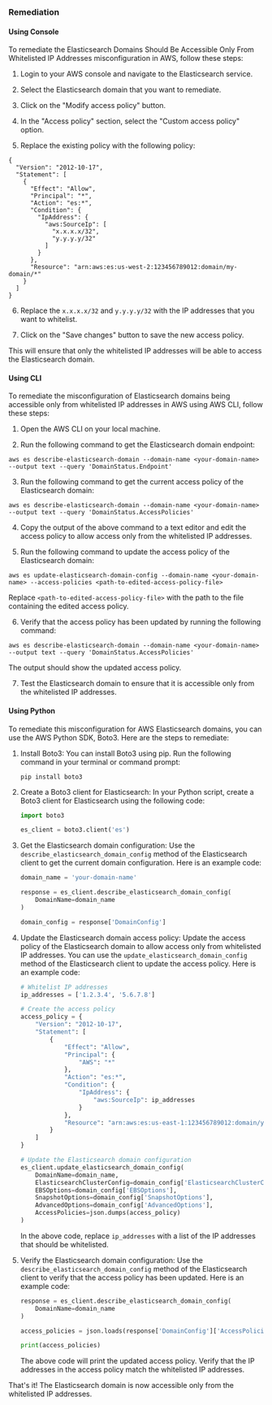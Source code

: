 ### Remediation

#### Using Console

To remediate the Elasticsearch Domains Should Be Accessible Only From Whitelisted IP Addresses misconfiguration in AWS, follow these steps:

1. Login to your AWS console and navigate to the Elasticsearch service.

2. Select the Elasticsearch domain that you want to remediate.

3. Click on the "Modify access policy" button.

4. In the "Access policy" section, select the "Custom access policy" option.

5. Replace the existing policy with the following policy:

```
{
  "Version": "2012-10-17",
  "Statement": [
    {
      "Effect": "Allow",
      "Principal": "*",
      "Action": "es:*",
      "Condition": {
        "IpAddress": {
          "aws:SourceIp": [
            "x.x.x.x/32",
            "y.y.y.y/32"
          ]
        }
      },
      "Resource": "arn:aws:es:us-west-2:123456789012:domain/my-domain/*"
    }
  ]
}
```

6. Replace the `x.x.x.x/32` and `y.y.y.y/32` with the IP addresses that you want to whitelist.

7. Click on the "Save changes" button to save the new access policy.

This will ensure that only the whitelisted IP addresses will be able to access the Elasticsearch domain.

#### Using CLI

To remediate the misconfiguration of Elasticsearch domains being accessible only from whitelisted IP addresses in AWS using AWS CLI, follow these steps:

1. Open the AWS CLI on your local machine.

2. Run the following command to get the Elasticsearch domain endpoint:

```
aws es describe-elasticsearch-domain --domain-name <your-domain-name> --output text --query 'DomainStatus.Endpoint'
```

3. Run the following command to get the current access policy of the Elasticsearch domain:

```
aws es describe-elasticsearch-domain --domain-name <your-domain-name> --output text --query 'DomainStatus.AccessPolicies'
```

4. Copy the output of the above command to a text editor and edit the access policy to allow access only from the whitelisted IP addresses.

5. Run the following command to update the access policy of the Elasticsearch domain:

```
aws es update-elasticsearch-domain-config --domain-name <your-domain-name> --access-policies <path-to-edited-access-policy-file>
```

Replace `<path-to-edited-access-policy-file>` with the path to the file containing the edited access policy.

6. Verify that the access policy has been updated by running the following command:

```
aws es describe-elasticsearch-domain --domain-name <your-domain-name> --output text --query 'DomainStatus.AccessPolicies'
```

The output should show the updated access policy.

7. Test the Elasticsearch domain to ensure that it is accessible only from the whitelisted IP addresses.

#### Using Python

To remediate this misconfiguration for AWS Elasticsearch domains, you can use the AWS Python SDK, Boto3. Here are the steps to remediate:

1. Install Boto3: You can install Boto3 using pip. Run the following command in your terminal or command prompt:

   ```
   pip install boto3
   ```

2. Create a Boto3 client for Elasticsearch: In your Python script, create a Boto3 client for Elasticsearch using the following code:

   ```python
   import boto3

   es_client = boto3.client('es')
   ```

3. Get the Elasticsearch domain configuration: Use the `describe_elasticsearch_domain_config` method of the Elasticsearch client to get the current domain configuration. Here is an example code:

   ```python
   domain_name = 'your-domain-name'

   response = es_client.describe_elasticsearch_domain_config(
       DomainName=domain_name
   )

   domain_config = response['DomainConfig']
   ```

4. Update the Elasticsearch domain access policy: Update the access policy of the Elasticsearch domain to allow access only from whitelisted IP addresses. You can use the `update_elasticsearch_domain_config` method of the Elasticsearch client to update the access policy. Here is an example code:

   ```python
   # Whitelist IP addresses
   ip_addresses = ['1.2.3.4', '5.6.7.8']

   # Create the access policy
   access_policy = {
       "Version": "2012-10-17",
       "Statement": [
           {
               "Effect": "Allow",
               "Principal": {
                   "AWS": "*"
               },
               "Action": "es:*",
               "Condition": {
                   "IpAddress": {
                       "aws:SourceIp": ip_addresses
                   }
               },
               "Resource": "arn:aws:es:us-east-1:123456789012:domain/your-domain-name/*"
           }
       ]
   }

   # Update the Elasticsearch domain configuration
   es_client.update_elasticsearch_domain_config(
       DomainName=domain_name,
       ElasticsearchClusterConfig=domain_config['ElasticsearchClusterConfig'],
       EBSOptions=domain_config['EBSOptions'],
       SnapshotOptions=domain_config['SnapshotOptions'],
       AdvancedOptions=domain_config['AdvancedOptions'],
       AccessPolicies=json.dumps(access_policy)
   )
   ```

   In the above code, replace `ip_addresses` with a list of the IP addresses that should be whitelisted.

5. Verify the Elasticsearch domain configuration: Use the `describe_elasticsearch_domain_config` method of the Elasticsearch client to verify that the access policy has been updated. Here is an example code:

   ```python
   response = es_client.describe_elasticsearch_domain_config(
       DomainName=domain_name
   )

   access_policies = json.loads(response['DomainConfig']['AccessPolicies'])

   print(access_policies)
   ```

   The above code will print the updated access policy. Verify that the IP addresses in the access policy match the whitelisted IP addresses.

That's it! The Elasticsearch domain is now accessible only from the whitelisted IP addresses.

